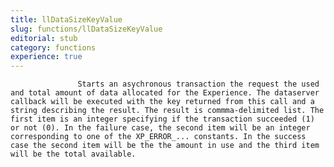 ```yaml
---
title: llDataSizeKeyValue
slug: functions/llDataSizeKeyValue
editorial: stub
category: functions
experience: true
---
```


<LSLFunction name="llDataSizeKeyValue"/>



                   Starts an asychronous transaction the request the used and total amount of data allocated for the Experience. The dataserver callback will be executed with the key returned from this call and a string describing the result. The result is commma-delimited list. The first item is an integer specifying if the transaction succeeded (1) or not (0). In the failure case, the second item will be an integer corresponding to one of the XP_ERROR_... constants. In the success case the second item will be the the amount in use and the third item will be the total available.

                
